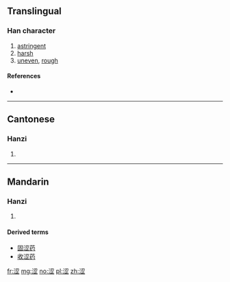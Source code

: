 {{also|澀}}
==Translingual==

===Han character===
{{Han char|rn=85|rad=水|as=07|sn=10|four=|canj=ESIM,XESIM}}

# [[astringent]]
# [[harsh]]
# [[uneven]], [[rough]]

====References====
* {{Han ref|kx=0627.311|hdz=31636.060|uh=6DA9|ud=28073}}

----

==Cantonese==

===Hanzi===
{{yue-hanzi|jyut=|y=sap1, sap3|tra=澀 or 澁 or 濇}}

# {{defn|lang=yue|sort=水07}}

----

==Mandarin==
{{zh-hanzi-box|[[涩]]|[[澀]] or [[澁]] or [[濇]]}}

===Hanzi===
{{cmn-hanzi|tra=澀 or 澁 or 濇|pin=[[póu]] ([[pou2]]), [[sè]] ([[se4]])|wg=p'ou<sup>2</sup>, se<sup>4</sup>}}

# {{defn|lang=cmn|sort=水07}}

====Derived terms====
* [[固涩药]]
* [[收涩药]]

[[fr:涩]]
[[mg:涩]]
[[no:涩]]
[[pl:涩]]
[[zh:涩]]
